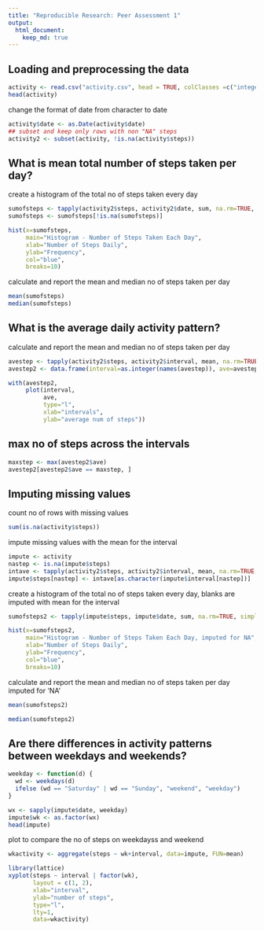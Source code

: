 ```yaml
---
title: "Reproducible Research: Peer Assessment 1"
output: 
  html_document:
    keep_md: true
---
```



## Loading and preprocessing the data
```r
activity <- read.csv("activity.csv", head = TRUE, colClasses =c("integer", "character", "integer"), na.strings="NA")
head(activity)
```

change the format of date from character to date 
```r
activity$date <- as.Date(activity$date)
## subset and keep only rows with non "NA" steps
activity2 <- subset(activity, !is.na(activity$steps))
```

## What is mean total number of steps taken per day?
create a histogram of the total no of steps taken every day
```r
sumofsteps <- tapply(activity2$steps, activity2$date, sum, na.rm=TRUE, simplify=T)
sumofsteps <- sumofsteps[!is.na(sumofsteps)]

hist(x=sumofsteps,
     main="Histogram - Number of Steps Taken Each Day",
     xlab="Number of Steps Daily",
     ylab="Frequency",
     col="blue",
     breaks=10)
```
calculate and report the mean and median no of steps taken per day
```r
mean(sumofsteps)
median(sumofsteps)
```

## What is the average daily activity pattern?
calculate and report the mean and median no of steps taken per day
```r
avestep <- tapply(activity2$steps, activity2$interval, mean, na.rm=TRUE, simplify=T)
avestep2 <- data.frame(interval=as.integer(names(avestep)), ave=avestep)

with(avestep2,
     plot(interval,
          ave,
          type="l",
          xlab="intervals",
          ylab="average num of steps"))
```

## max no of steps across the intervals
```r
maxstep <- max(avestep2$ave)
avestep2[avestep2$ave == maxstep, ]
```

## Imputing missing values
count no of rows with missing values
```r
sum(is.na(activity$steps))
```
impute missing values with the mean for the interval
```r
impute <- activity
nastep <- is.na(impute$steps)
intave <- tapply(activity2$steps, activity2$interval, mean, na.rm=TRUE, simplify=T)
impute$steps[nastep] <- intave[as.character(impute$interval[nastep])]
```
create a histogram of the total no of steps taken every day, blanks are imputed with mean for the interval
```r
sumofsteps2 <- tapply(impute$steps, impute$date, sum, na.rm=TRUE, simplify=T)

hist(x=sumofsteps2,
     main="Histogram - Number of Steps Taken Each Day, imputed for NA",
     xlab="Number of Steps Daily",
     ylab="Frequency",
     col="blue",
     breaks=10)
```

calculate and report the mean and median no of steps taken per day imputed for 'NA'
```r
mean(sumofsteps2)

median(sumofsteps2)
```

## Are there differences in activity patterns between weekdays and weekends?
```r
weekday <- function(d) {
  wd <- weekdays(d)
  ifelse (wd == "Saturday" | wd == "Sunday", "weekend", "weekday")
}

wx <- sapply(impute$date, weekday)
impute$wk <- as.factor(wx)
head(impute)
```

plot to compare the no of steps on weekdayss and weekend
```r
wkactivity <- aggregate(steps ~ wk+interval, data=impute, FUN=mean)

library(lattice)
xyplot(steps ~ interval | factor(wk),
       layout = c(1, 2),
       xlab="interval",
       ylab="number of steps",
       type="l",
       lty=1,
       data=wkactivity)
```
